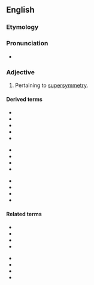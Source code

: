 ==English==

===Etymology===
{{prefix|en|super|symmetric}}

===Pronunciation===
* {{IPA|/suːpəsɪˈmɛtɹɪk/|lang=en}}

===Adjective===
{{en-adj}}

# {{lb|en|physics}} Pertaining to [[supersymmetry]].

====Derived terms====
{{der-top3}}
* {{l|en|LSP}}
* {{l|en|selectron}}
* {{l|en|sfermion}}
* {{l|en|slepton}}
* {{l|en|smuon}}
{{der-mid3}}
* {{l|en|sneutrino}}
* {{l|en|sparticle}}
* {{l|en|spreon}}
* {{l|en|squark}}
{{der-mid3}}
* {{l|en|stauon}}
* {{l|en|superpartner}}
* {{l|en|SUSY}}
* {{l|en|SUSY-GUT}}
{{der-bottom}}

====Related terms====
{{rel-top}}
* {{l|en|axino}}
* {{l|en|chargino}}
* {{l|en|gluino}}
* {{l|en|gravitino}}
{{rel-mid}}
* {{l|en|neutralino}}
* {{l|en|photino}}
* {{l|en|wino}}
* {{l|en|zino}}
{{rel-bottom}}